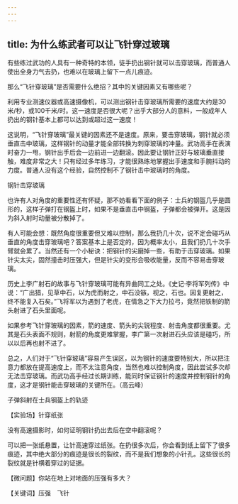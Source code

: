```yaml
---
---
---
```

title: 为什么练武者可以让飞针穿过玻璃
---




有些练过武功的人具有一种奇特的本领，徒手扔出钢针就可以击穿玻璃，而普通人使出全身力气去扔，也难以在玻璃上留下一点儿痕迹。

那么“飞针穿玻璃”是否需要什么绝招？其中的关键因素又有哪些呢？

利用专业测速仪器或高速摄像机，可以测出钢针击穿玻璃所需要的速度大约是30米/秒，或100千米/时。这一速度是否很大呢？出乎大部分人的意料，一般成年人扔出的钢针基本上都可以达到或超过这一速度！

这说明，“飞针穿玻璃”最关键的因素还不是速度。原来，要击穿玻璃，钢针就必须垂直击中玻璃，这样钢针的动量才能全部转换为刺穿玻璃的冲量。武功高手在表演时奋力一甩，钢针出手后会一边前进一边翻滚。因此要让钢针正好与玻璃垂直接触，难度非常之大！只有经过多年练习，才能很熟练地掌握出手速度和手腕抖动的力度。普通人没有这个经验，自然控制不了钢针击中玻璃时的角度。

钢针击穿玻璃



也许有人对角度的重要性还有怀疑，那不妨看看下面的例子：士兵的钢盔几乎是圆形的，这样子弹打在钢盔上时，如果不是垂直击中钢盔，子弹都会被弹开。这是因为斜入射时动量被分散掉了。

有人可能会想：既然角度很重要但又难以控制，那么我扔几十次，说不定会碰巧从垂直的角度击穿玻璃吧？答案基本上是否定的，因为概率太小，且我们扔几十次手臂就会累了。当然还有一个小秘诀：把钢针的尖磨掉一些，有助于击穿玻璃。如果针尖太尖，固然撞击时压强大，但是针尖的变形会吸收能量，反而不容易击穿玻璃。

历史上李广射石的故事与飞针穿玻璃可能有异曲同工之处。《史记·李将军列传》中说：“广出猎，见草中石，以为虎而射之，中石没镞，视之，石也。因复更射之，终不能复入石矣。”飞将军以为遇到了老虎，在情急之下大力拉弓，竟然把铁制的箭头射进了石头里面呢。

如果参考飞针穿玻璃的因素，箭的速度、箭头的尖锐程度、射击角度都很重要。尤其是石头表面不规则，射箭的角度更难掌握，李广第一次射进石头应该是碰巧，所以以后再也射不进了。

总之，人们对于“飞针穿玻璃”容易产生误区，以为钢针的速度要特别大，所以把注意力都放在提高速度上，而不太注意角度，当然也难以控制角度，因此尝试多次却无法击穿玻璃。而武功高手经过长期训练，能同时保证钢针的速度并控制钢针的角度，这才是钢针能击穿玻璃的关键所在。（高云峰）

子弹斜射在士兵钢盔上的轨迹





【实验场】针穿纸张

没有高速摄影时，如何证明钢针扔出去后在空中翻滚呢？

可以把一张纸悬置，让针高速穿过纸张。在扔很多次后，你会看到纸上留下了很多痕迹，其中绝大部分的痕迹是很长的裂纹，而不是我们想象的小针孔。这些很长的裂纹就是针横着穿过的证据。

【微问题】你站在地上对地面的压强有多大？

【关键词】压强　飞针